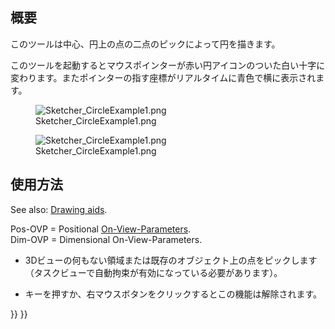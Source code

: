 <languages/>

{{Docnav
|[[Sketcher_CreateArcOfParabola|Arc of parabola]]
|[[Sketcher_Create3PointCircle|Circle by 3 points]]
|[[Sketcher_Workbench|Sketcher]]
|IconL=Sketcher_CreateArcOfParabola.svg
|IconR=Sketcher_Create3PointCircle.svg
|IconC=Workbench_Sketcher.svg
}}

<div class="mw-translate-fuzzy">
{{GuiCommand/ja
|Name=Sketcher CreateCircle
|Name/ja=Sketcher CreateCircle
|Workbenches=[[Sketcher Workbench/ja|スケッチャー]]
|MenuLocation=Sketch → Sketcher geometries → Create circle
|SeeAlso=[[Sketcher Arc/ja|Sketcher Arc]]
}}
</div>

<span id="Description"></span>
== 概要 ==

<div class="mw-translate-fuzzy">
このツールは中心、円上の点の二点のピックによって円を描きます。

このツールを起動するとマウスポインターが赤い円アイコンのついた白い十字に変わります。またポインターの指す座標がリアルタイムに青色で横に表示されます。

[[Image:Sketcher_CircleExample1.png]]
</div>

[[Image:Sketcher_CircleExample1.png‎]]

<span id="Usage"></span>
<div class="mw-translate-fuzzy">
==使用方法==
</div>

See also: [[Sketcher_Workbench#Drawing_aids|Drawing aids]].

Pos-OVP = Positional [[Sketcher_Preferences#General|On-View-Parameters]]. {{Version|1.0}}<br>
Dim-OVP = Dimensional On-View-Parameters. {{Version|1.0}}

<div class="mw-translate-fuzzy">
* 3Dビューの何もない領域または既存のオブジェクト上の点をピックします（タスクビューで自動拘束が有効になっている必要があります）。
* {{KEY|ESC}}キーを押すか、右マウスボタンをクリックするとこの機能は解除されます。
</div>


{{Docnav
|[[Sketcher_CreateArcOfParabola|Arc of parabola]]
|[[Sketcher_Create3PointCircle|Circle by 3 points]]
|[[Sketcher_Workbench|Sketcher]]
|IconL=Sketcher_CreateArcOfParabola.svg
|IconR=Sketcher_Create3PointCircle.svg
|IconC=Workbench_Sketcher.svg
}}

{{Sketcher_Tools_navi{{#translation:}}}}
{{Userdocnavi{{#translation:}}}}
